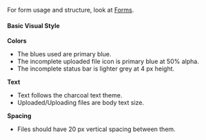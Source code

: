 



For form usage and structure, look at [Forms](/design/forms).

<FileUploadPic />


#### Basic Visual Style

**Colors**

- The blues used are primary blue.
- The incomplete uploaded file icon is primary blue at 50% alpha.
- The incomplete status bar is lighter grey at 4 px height.

**Text**

- Text follows the charcoal text theme.
- Uploaded/Uploading files are body text size.


**Spacing**

- Files should have 20 px vertical spacing between them.